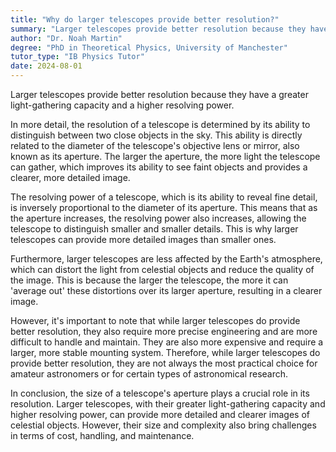 ```yaml
---
title: "Why do larger telescopes provide better resolution?"
summary: "Larger telescopes provide better resolution because they have a greater light-gathering capacity and a higher resolving power."
author: "Dr. Noah Martin"
degree: "PhD in Theoretical Physics, University of Manchester"
tutor_type: "IB Physics Tutor"
date: 2024-08-01
---
```


Larger telescopes provide better resolution because they have a greater light-gathering capacity and a higher resolving power.

In more detail, the resolution of a telescope is determined by its ability to distinguish between two close objects in the sky. This ability is directly related to the diameter of the telescope's objective lens or mirror, also known as its aperture. The larger the aperture, the more light the telescope can gather, which improves its ability to see faint objects and provides a clearer, more detailed image.

The resolving power of a telescope, which is its ability to reveal fine detail, is inversely proportional to the diameter of its aperture. This means that as the aperture increases, the resolving power also increases, allowing the telescope to distinguish smaller and smaller details. This is why larger telescopes can provide more detailed images than smaller ones.

Furthermore, larger telescopes are less affected by the Earth's atmosphere, which can distort the light from celestial objects and reduce the quality of the image. This is because the larger the telescope, the more it can 'average out' these distortions over its larger aperture, resulting in a clearer image.

However, it's important to note that while larger telescopes do provide better resolution, they also require more precise engineering and are more difficult to handle and maintain. They are also more expensive and require a larger, more stable mounting system. Therefore, while larger telescopes do provide better resolution, they are not always the most practical choice for amateur astronomers or for certain types of astronomical research.

In conclusion, the size of a telescope's aperture plays a crucial role in its resolution. Larger telescopes, with their greater light-gathering capacity and higher resolving power, can provide more detailed and clearer images of celestial objects. However, their size and complexity also bring challenges in terms of cost, handling, and maintenance.
    